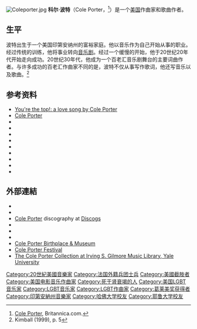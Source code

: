 {{original research|time=2015-09-25T01:03:10+00:00}}
{{refimprove|time=2015-09-25T01:03:10+00:00}}
[[File:Coleporter.jpg|thumb]]
'''科尔·波特'''（Cole Porter，{{bd|1891年|6月9日|1964年|10月15日|catIdx=P}}<ref>[http://global.britannica.com/biography/Cole-Porter Cole Porter], Britannica.com.</ref>）是一个[[美国|美国]]作曲家和歌曲作者。

==生平==
波特出生于一个美国印第安纳州{{link-en|秘魯 (印第安納州)|Peru, Indiana|秘魯}}的富裕家庭。他以音乐作为自己开始从事的职业。经过传统的训练，他将事业转向[[音乐剧|音乐剧]]。经过一个缓慢的开始，他于20世纪20年代开始走向成功。20世纪30年代，他成为一个百老汇音乐剧舞台的主要词曲作者。与许多成功的百老汇作曲家不同的是，波特不仅从事写作歌词，他还写音乐以及歌曲。<ref name=Sensational5>Kimball (1999), p. 5</ref>

==参考资料==
{{Reflist}}
*[https://books.google.com.tw/books?id=MTAUAQAAIAAJ&dq=Cole+Porter&hl=zh-TW&sa=X&ved=0CDYQ6AEwBDgUahUKEwii37uev5vIAhVLppQKHVwuCEI You're the top!: a love song by Cole Porter] {{Wayback|url=https://books.google.com.tw/books?id=MTAUAQAAIAAJ&dq=Cole+Porter&hl=zh-TW&sa=X&ved=0CDYQ6AEwBDgUahUKEwii37uev5vIAhVLppQKHVwuCEI |date=20190827091747 }}
*[https://books.google.com.tw/books?id=c_626l6Hj_4C&printsec=frontcover&dq=Cole+Porter&hl=zh-TW&sa=X&ved=0CCUQ6AEwAWoVChMI68u4gb-byAIVyCeUCh2K1QxY#v=onepage&q=Cole%20Porter&f=false Cole Porter] {{Wayback|url=https://books.google.com.tw/books?id=c_626l6Hj_4C&printsec=frontcover&dq=Cole+Porter&hl=zh-TW&sa=X&ved=0CCUQ6AEwAWoVChMI68u4gb-byAIVyCeUCh2K1QxY#v=onepage&q=Cole%20Porter&f=false |date=20190902130456 }}
* {{cite book | last=Citron | first=Stephen | year=2005 | title=Noel & Cole: the Sophisticates | url=https://archive.org/details/noelcolesophisti0000citr | location=Milwaukee | publisher=Hal Leonard Corporation | isbn=0634093029}}
* {{cite book | last=Coward | first=Noël |editor=[[Graham_Payn|Graham Payn]] |editor2=[[Sheridan_Morley|Sheridan Morley]] | year=1982 | title=The Noël Coward Diaries (1941–1969) | location=London | publisher=Methuen | isbn=0-297-78142-1 }}
* {{cite book | last=Kimball | first=Robert (ed.) | year=1984 | title=The Complete Lyrics of Cole Porter | location=New York | publisher=Vintage Books | isbn=0-394-72764-9}}
* {{cite book | last=Kimball | first=Robert | year=1991 | title=Cole Porter: Overtures and Ballet Music, ''Liner note to EMI CD CDC 7 54300 2'' | location=London | publisher=EMI Records | oclc=315563881}}
* {{cite book | last=Kimball | first=Robert | year=1992 | chapter=Cole Porter | title=You're the Top: Cole Porter in the 1930s | location=Indianapolis | publisher=Indiana Historical Society | isbn=0-871-95089-8}}
* {{cite book | last=Kimball | first=Robert | year=1999 | chapter=Cole Porter | title=You're Sensational: Cole Porter in the '20s, '40s, & '50s | location=Indianapolis | publisher=Indiana Historical Society | isbn=0-871-95129-0}}
* {{cite book | last=McBrien | first=William | year=1998 | title=Cole Porter: A Biography | url=https://archive.org/details/coleporterbiogra00mcbr_0 | location=New York | publisher=Alfred A. Knopf | isbn=0-394-58235-7}}
* {{cite book | last=Schwartz | first=Charles | year=1977 | title=Cole Porter: A Biography | location=New York | publisher=Da Capo Press | isbn=0-306-80097-7}}
* {{cite book | last= Seuss| first=Dr |authorlink=Dr. Seuss|editor= Richard Marschall |year= 2012| title=Just What the Doctor Disordered: Early Writings and Cartoons of Dr. Seuss | location=Mineola, NY | publisher= Dover | isbn= 0486498468}}

==外部連結==
{{sisterlinks|d=Q215120|n=no|s=no|v=no|voy=no|b=no|wikt=no|mw=no|m=no|species=no}}
*{{Official website|http://www.coleporter.org/}}
*{{DMOZ|Arts/People/P/Porter%2C_Cole/}}
* [http://www.discogs.com/artist/Cole+Porter Cole Porter] {{Wayback|url=http://www.discogs.com/artist/Cole+Porter |date=20130116210833 }} discography at [[Discogs|Discogs]]
*{{IBDB name|12257}}
*{{iobdb|16168}}
* {{IMDb name| id=0006234| name=Cole Porter}}
* [https://web.archive.org/web/20070828002110/http://coleporterbirthplace.oleolsen.org/ Cole Porter Birthplace & Museum]
* [http://www.coleporterfestival.org Cole Porter Festival] {{Wayback|url=http://www.coleporterfestival.org/ |date=20210226175230 }}
*[http://hdl.handle.net/10079/fa/music.mss.0082 The Cole Porter Collection at Irving S. Gilmore Music Library, Yale University] {{Wayback|url=http://hdl.handle.net/10079/fa/music.mss.0082 |date=20200528065726 }}

{{Authority control}}
{{DEFAULTSORT:Porter, Cole}}
[[Category:20世紀美國音樂家|Category:20世紀美國音樂家]]
[[Category:法国外籍兵团士兵|Category:法国外籍兵团士兵]]
[[Category:美國截肢者|Category:美國截肢者]]
[[Category:美国电影音乐作曲家|Category:美国电影音乐作曲家]]
[[Category:死于肾衰竭的人|Category:死于肾衰竭的人]]
[[Category:美国LGBT音乐家|Category:美国LGBT音乐家]]
[[Category:LGBT音乐家|Category:LGBT音乐家]]
[[Category:LGBT作曲家|Category:LGBT作曲家]]
[[Category:葛莱美奖获得者|Category:葛莱美奖获得者]]
[[Category:印第安納州音樂家|Category:印第安納州音樂家]]
[[Category:哈佛大学校友|Category:哈佛大学校友]]
[[Category:耶鲁大学校友|Category:耶鲁大学校友]]